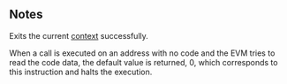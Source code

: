## Notes

Exits the current [context](/about) successfully.

When a call is executed on an address with no code and the EVM tries to read the code data, the default value is returned, 0, which corresponds to this instruction and halts the execution.
